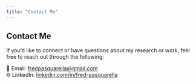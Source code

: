 ```yaml
---
title: "Contact Me"
---
```


## Contact Me

If you'd like to connect or have questions about my research or work, feel free to reach out through the following:

📧 Email: [fredpasquarella\@gmail.com](mailto:fredpasquarella@gmail.com)\
🌐 LinkedIn: [linkedin.com/in/fred-pasquarella](https://www.linkedin.com/in/fred-pasquarella/)\

